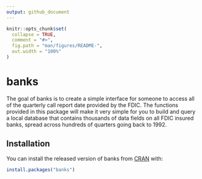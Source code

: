 ```yaml
---
output: github_document
---
```


<!-- README.md is generated from README.Rmd. Please edit that file -->

```r
knitr::opts_chunk$set(
  collapse = TRUE,
  comment = "#>",
  fig.path = "man/figures/README-",
  out.width = "100%"
)
```
# banks

<!-- badges: start -->
<!-- badges: end -->

The goal of banks is to create a simple interface for someone to access all of the quarterly call report date provided by the FDIC. The functions provided in this package will make it very simple for you to build and query a local database that contains thousands of data fields on all FDIC insured banks, spread across hundreds of quarters going back to 1992.

## Installation

You can install the released version of banks from [CRAN](https://CRAN.R-project.org) with:

``` r
install.packages("banks")
```



<!-- What is special about using `README.Rmd` instead of just `README.md`? You can include R chunks like so: -->

<!-- ```{r cars} -->
<!-- summary(cars) -->
<!-- ``` -->

<!-- You'll still need to render `README.Rmd` regularly, to keep `README.md` up-to-date. -->

<!-- You can also embed plots, for example: -->

<!-- ```{r pressure, echo = FALSE} -->
<!-- plot(pressure) -->
<!-- ``` -->

<!-- In that case, don't forget to commit and push the resulting figure files, so they display on GitHub! -->
